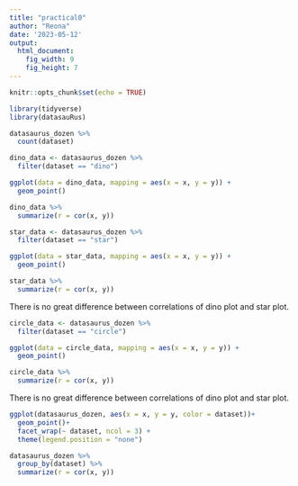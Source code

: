 ```yaml
---
title: "practical0"
author: "Reona"
date: '2023-05-12'
output: 
  html_document: 
    fig_width: 9
    fig_height: 7
---
```


```r
knitr::opts_chunk$set(echo = TRUE)
```

```r
library(tidyverse) 
library(datasauRus)
```

```r
datasaurus_dozen %>%
  count(dataset)
```

```r
dino_data <- datasaurus_dozen %>%
  filter(dataset == "dino")
```

```r
ggplot(data = dino_data, mapping = aes(x = x, y = y)) +
  geom_point()
```

```r
dino_data %>%
  summarize(r = cor(x, y))
```


```r
star_data <- datasaurus_dozen %>%
  filter(dataset == "star")
```

```r
ggplot(data = star_data, mapping = aes(x = x, y = y)) +
  geom_point()
```

```r
star_data %>%
  summarize(r = cor(x, y))
```
There is no great difference between correlations of dino plot and star plot.

```r
circle_data <- datasaurus_dozen %>%
  filter(dataset == "circle")
```

```r
ggplot(data = circle_data, mapping = aes(x = x, y = y)) +
  geom_point()
```

```r
circle_data %>%
  summarize(r = cor(x, y))
```
There is no great difference between correlations of dino plot and star plot.

```r
ggplot(datasaurus_dozen, aes(x = x, y = y, color = dataset))+
  geom_point()+
  facet_wrap(~ dataset, ncol = 3) +
  theme(legend.position = "none")
```

```r
datasaurus_dozen %>%
  group_by(dataset) %>%
  summarize(r = cor(x, y))
```

